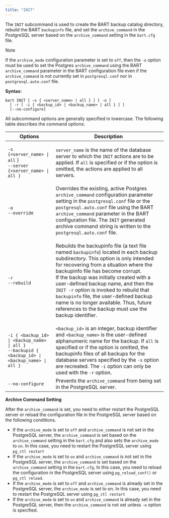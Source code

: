 ```yaml
---
title: "INIT"
---
```


<div id="init" class="registered_link"></div>

The `INIT` subcommand is used to create the BART backup catalog directory, rebuild the BART `backupinfo` file, and set the `archive_command` in the PostgreSQL server based on the `archive_command` setting in the `bart.cfg` file.

<div class="note">

<div class="title">

Note

</div>

If the `archive_mode` configuration parameter is set to `off`, then the `-o` option must be used to set the Postgres `archive_command` using the BART `archive_command` parameter in the BART configuration file even if the `archive_command` is not currently set in `postgresql.conf` nor in `postgresql.auto.conf` file.

</div>

**Syntax:**

```text
bart INIT [ –s { <server_name> | all } ] [ -o ]
  [ -r [ -i { <backup_id> | <backup_name> | all } ] ]
  [--no-configure]
```

All subcommand options are generally specified in lowercase. The following table describes the command options:

<table><thead><tr class="header"><th>Options</th><th>Description</th></tr></thead><tbody><tr class="odd"><td><p><code>-s &#123;&lt;server_name&gt; | all</code> &#125;<br />
<code>--server &#123;&lt;server_name&gt; | all &#125;</code></p></td><td><p><code>server_name</code> is the name of the database server to which the <code>INIT</code> actions are to be applied. If <code>all</code> is specified or if the option is omitted, the actions are applied to all servers.</p></td></tr><tr class="even"><td><p><code>-o</code><br />
<code>--override</code></p></td><td>Overrides the existing, active Postgres <code>archive_command</code> configuration parameter setting in the <code>postgresql.conf</code> file or the <code>postgresql.auto.conf</code> file using the BART <code>archive_command</code> parameter in the BART configuration file. The <code>INIT</code> generated archive command string is written to the <code>postgresql.auto.conf</code> file.</td></tr><tr class="odd"><td><p><code>-r</code><br />
<code>--rebuild</code></p></td><td><p>Rebuilds the backupinfo file (a text file named <code>backupinfo</code>) located in each backup subdirectory. This option is only intended for recovering from a situation where the backupinfo file has become corrupt.<br />
If the backup was initially created with a user-defined backup name, and then the <code>INIT -r</code> option is invoked to rebuild that <code>backupinfo</code> file, the user-defined backup name is no longer available. Thus, future references to the backup must use the backup identifier.</p></td></tr><tr class="even"><td><p><code>-i &#123; &lt;backup_id&gt; | &lt;backup_name&gt; | all &#125;</code><br />
<code>--backupid &#123; &lt;backup_id&gt; | &lt;backup_name&gt; | all &#125;</code></p></td><td><code>&lt;backup_id&gt;</code> is an integer, backup identifier and <code>&lt;backup_name&gt;</code> is the user-defined alphanumeric name for the backup. If <code>all</code> is specified or if the option is omitted, the backupinfo files of all backups for the database servers specified by the <code>-s</code> option are recreated. The <code>-i</code> option can only be used with the <code>-r</code> option.</td></tr><tr class="odd"><td><code>--no-configure</code></td><td>Prevents the <code>archive_command</code> from being set in the PostgreSQL server.</td></tr></tbody></table>

**Archive Command Setting**

After the `archive_command` is set, you need to either restart the PostgreSQL server or reload the configuration file in the PostgreSQL server based on the following conditions.

-   If the `archive_mode` is set to `off` and `archive_command` is not set in the PostgreSQL server, the `archive_command` is set based on the `archive_command` setting in the `bart.cfg` and also sets the `archive_mode` to `on`. In this case, you need to restart the PostgreSQL server using `pg_ctl restart`
-   If the `archive_mode` is set to `on` and `archive_command` is not set in the PostgreSQL server, the `archive_command` is set based on the `archive_command` setting in the `bart.cfg`. In this case, you need to reload the configuration in the PostgreSQL server using `pg_reload_conf()` or `pg_ctl reload`.
-   If the `archive_mode` is set to `off` and `archive_command` is already set in the PostgreSQL server, the `archive_mode` is set to on. In this case, you need to restart the PostgreSQL server using `pg_ctl restart`
-   If the `archive_mode` is set to `on` and `archive_command` is already set in the PostgreSQL server, then the `archive_command` is not set unless `-o` option is specified.
